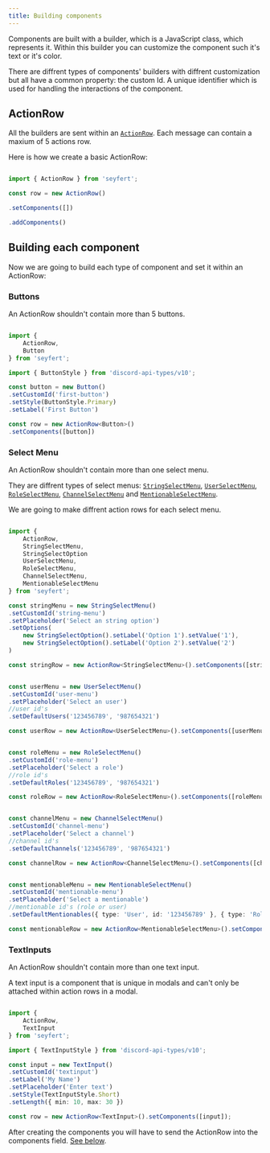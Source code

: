 ```yaml
---
title: Building components
---
```



Components are built with a builder, which is a JavaScript class, which represents it. Within this builder you can customize the component such it's text or it's color.

There are diffrent types of components' builders with diffrent customization but all have a common property: the custom Id. A unique identifier which is used for handling the interactions of the component.

## ActionRow

All the builders are sent within an [`ActionRow`](/api/classes/actionrow). Each message can contain a maxium of 5 actions row.

Here is how we create a basic ActionRow:

```ts {"Set all the components within this ActionRow": 4-5} {"Add components to the ActionRow": 6-7} showLineNumbers copy

import { ActionRow } from 'seyfert';

const row = new ActionRow()

.setComponents([])

.addComponents()

```

## Building each component

Now we are going to build each type of component and set it within an ActionRow:

<Tabs>
<TabItem label="button.ts">

### Buttons

An ActionRow shouldn't contain more than 5 buttons.

```ts showLineNumbers copy

import {
    ActionRow,
    Button
} from 'seyfert';

import { ButtonStyle } from 'discord-api-types/v10';

const button = new Button()
.setCustomId('first-button')
.setStyle(ButtonStyle.Primary)
.setLabel('First Button')

const row = new ActionRow<Button>()
.setComponents([button])

```
</TabItem>
<TabItem label="menu.ts">

### Select Menu

An ActionRow shouldn't contain more than one select menu.

They are diffrent types of select menus: [`StringSelectMenu`](/api/classes/stringselectmenu), [`UserSelectMenu`](/api/classes/userselectmenu), [`RoleSelectMenu`](/api/classes/roleselectmenu), [`ChannelSelectMenu`](/api/classes/channelselectmenu) and [`MentionableSelectMenu`](/api/classes/mentionableselectmenu). 

We are going to make diffrent action rows for each select menu. 


```ts {"String select menu": 9-18} {"User select menu": 20-27} {"Role select menu": 29-36} {"Channel select menu": 38-45} {"Mentionable select menu": 47-52} showLineNumbers copy

import {
    ActionRow,
    StringSelectMenu,
    StringSelectOption
    UserSelectMenu,
    RoleSelectMenu,
    ChannelSelectMenu,
    MentionableSelectMenu
} from 'seyfert';

const stringMenu = new StringSelectMenu()
.setCustomId('string-menu')
.setPlaceholder('Select an string option')
.setOptions(
    new StringSelectOption().setLabel('Option 1').setValue('1'),
    new StringSelectOption().setLabel('Option 2').setValue('2')
)

const stringRow = new ActionRow<StringSelectMenu>().setComponents([stringMenu]);


const userMenu = new UserSelectMenu()
.setCustomId('user-menu')
.setPlaceholder('Select an user')
//user id's
.setDefaultUsers('123456789', '987654321')

const userRow = new ActionRow<UserSelectMenu>().setComponents([userMenu]);


const roleMenu = new RoleSelectMenu()
.setCustomId('role-menu')
.setPlaceholder('Select a role')
//role id's
.setDefaultRoles('123456789', '987654321')

const roleRow = new ActionRow<RoleSelectMenu>().setComponents([roleMenu]);


const channelMenu = new ChannelSelectMenu()
.setCustomId('channel-menu')
.setPlaceholder('Select a channel')
//channel id's
.setDefaultChannels('123456789', '987654321')

const channelRow = new ActionRow<ChannelSelectMenu>().setComponents([channelMenu]);


const mentionableMenu = new MentionableSelectMenu()
.setCustomId('mentionable-menu')
.setPlaceholder('Select a mentionable')
//mentionable id's (role or user)
.setDefaultMentionables({ type: 'User', id: '123456789' }, { type: 'Role', id: '987654321' })

const mentionableRow = new ActionRow<MentionableSelectMenu>().setComponents([mentionableMenu]);

```

</TabItem>

<TabItem label="input.ts">

### TextInputs

An ActionRow shouldn't contain more than one text input.

A text input is a component that is unique in modals and can't only be attached within action rows in a modal.

```ts showLineNumbers copy

import {
    ActionRow,
    TextInput
} from 'seyfert';

import { TextInputStyle } from 'discord-api-types/v10';

const input = new TextInput()
.setCustomId('textinput')
.setLabel('My Name')
.setPlaceholder('Enter text')
.setStyle(TextInputStyle.Short)
.setLength({ min: 10, max: 30 })

const row = new ActionRow<TextInput>().setComponents([input]);

```
</TabItem>
</Tabs>

After creating the components you will have to send the ActionRow into the components field. [See below](/misc/sending-messages#sending-components-attached-to-the-message).